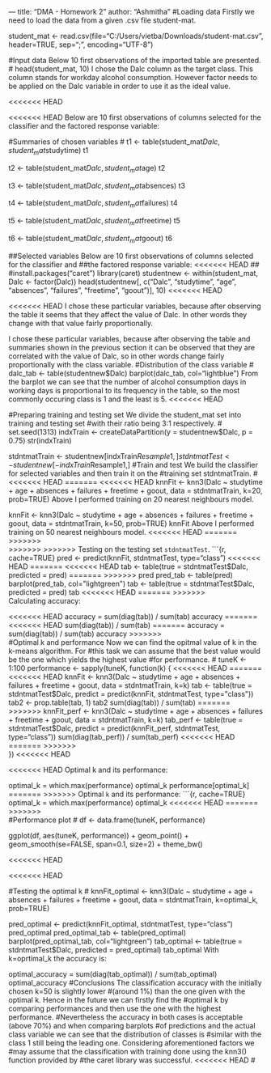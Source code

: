 --- title: "DMA - Homework 2" author: "Ashmitha"
#Loading data Firstly we need to load the data from a given .csv file student-mat.

student_mat <- read.csv(file="C:/Users/vietba/Downloads/student-mat.csv", header=TRUE, sep=";",
encoding="UTF-8")

#Input data Below 10 first observations of the imported table are presented.
#
head(student_mat, 10) I chose the Dalc column as the target class. This column stands for
workday alcohol consumption. However factor needs to be applied on the Dalc variable in order
to use it as the ideal value.

<<<<<<< HEAD

<<<<<<< HEAD Below are 10 first observations of columns selected for the classifier and the
factored response variable:

#Summaries of chosen variables
#
t1 <- table(student_mat$Dalc, student_mat$studytime) t1

t2 <- table(student_mat$Dalc, student_mat$age) t2

t3 <- table(student_mat$Dalc, student_mat$absences) t3

t4 <- table(student_mat$Dalc, student_mat$failures) t4

t5 <- table(student_mat$Dalc, student_mat$freetime) t5

t6 <- table(student_mat$Dalc, student_mat$goout) t6

##Selected variables Below are 10 first observations of columns selected for the classifier and
##the factored response variable: <<<<<<< HEAD
##
#install.packages("caret")
library(caret) studentnew <- within(student_mat, Dalc <- factor(Dalc)) head(studentnew[,
c("Dalc", "studytime", "age", "absences", "failures", "freetime", "goout")], 10) <<<<<<< HEAD

<<<<<<< HEAD I chose these particular variables, because after observing the table it seems
that they affect the value of Dalc. In other words they change with that value fairly
proportionally.

I chose these particular variables, because after
observing the table and summaries shown in the previous section it can be observed that they
are correlated with the value of Dalc, so in other words change fairly proportionally with the
class variable.
#Distribution of the class variable
#
dalc_tab <- table(studentnew$Dalc) barplot(dalc_tab, col="lightblue") From the barplot we can
see that the number of alcohol consumption days in working days is proportional to its
frequency in the table, so the most commonly occuring class is 1 and the least is 5. <<<<<<<
HEAD

 
#Preparing training and testing set We divide the student_mat set into training and testing set
#with their ratio being 3:1 respectively.
#
set.seed(1313) indxTrain <- createDataPartition(y = studentnew$Dalc, p = 0.75) str(indxTrain)

stdntmatTrain <- studentnew[indxTrain$Resample1,] stdntmatTest <-
studentnew[-indxTrain$Resample1,]
#Train and test We build the classifier for selected variables and then train it on the
#training set stdntmatTrain.
#
<<<<<<< HEAD ======= <<<<<<< HEAD knnFit <- knn3(Dalc ~ studytime + age + absences + failures +
freetime + goout, data = stdntmatTrain, k=20, prob=TRUE) Above I performed training on 20
nearest neighbours model.

 knnFit <- knn3(Dalc ~ studytime + age + absences +
failures + freetime + goout, data = stdntmatTrain, k=50, prob=TRUE) knnFit Above I performed
training on 50 nearest neighbours model. <<<<<<< HEAD =======
>>>>>>>  
>>>>>>> 
>>>>>>> 
Testing on the testing set `stdntmatTest`. ```{r, cache=TRUE} pred <- predict(knnFit,
stdntmatTest, type="class") <<<<<<< HEAD ======= <<<<<<< HEAD tab <- table(true =
stdntmatTest$Dalc, predicted = pred) =======
>>>>>>> 
pred pred_tab <- table(pred) barplot(pred_tab, col="lightgreen") tab <- table(true =
stdntmatTest$Dalc, predicted = pred) tab <<<<<<< HEAD =======
>>>>>>>  
Calculating accuracy:

<<<<<<< HEAD accuracy = sum(diag(tab)) / sum(tab) accuracy ======= <<<<<<< HEAD sum(diag(tab))
/ sum(tab) ======= accuracy = sum(diag(tab)) / sum(tab) accuracy
>>>>>>>  
#Optimal k and performance Now we can find the opitmal value of k in the k-means algorithm. For
#this task we can assume that the best value would be the one which yields the highest value
#for performance.
#
tuneK <- 1:100 performance <- sapply(tuneK, function(k) { <<<<<<< HEAD ======= <<<<<<< HEAD
knnFit <- knn3(Dalc ~ studytime + age + absences + failures + freetime + goout, data =
stdntmatTrain, k=k) tab <- table(true = stdntmatTest$Dalc, predict = predict(knnFit,
stdntmatTest, type="class")) tab2 <- prop.table(tab, 1) tab2 sum(diag(tab)) / sum(tab) =======
>>>>>>> 
  knnFit_perf <- knn3(Dalc ~ studytime + age + absences + failures + freetime + goout, data =
  stdntmatTrain, k=k) tab_perf <- table(true = stdntmatTest$Dalc, predict =
  predict(knnFit_perf, stdntmatTest, type="class")) sum(diag(tab_perf)) / sum(tab_perf) <<<<<<<
  HEAD =======
>>>>>>>  
}) 
<<<<<<< HEAD

<<<<<<< HEAD Optimal k and its performance:

optimal_k = which.max(performance) optimal_k performance[optimal_k] =======
>>>>>>> 
Optimal `k` and its performance: ```{r, cache=TRUE} optimal_k = which.max(performance)
optimal_k <<<<<<< HEAD =======
>>>>>>>  
#Performance plot
#
df <- data.frame(tuneK, performance)

ggplot(df, aes(tuneK, performance)) + geom_point() + geom_smooth(se=FALSE, span=0.1, size=2) +
theme_bw()

<<<<<<< HEAD

<<<<<<< HEAD


#Testing the optimal k
#
knnFit_optimal <- knn3(Dalc ~ studytime + age + absences + failures + freetime + goout, data =
stdntmatTrain, k=optimal_k, prob=TRUE)

pred_optimal <- predict(knnFit_optimal, stdntmatTest, type="class") pred_optimal
pred_optimal_tab <- table(pred_optimal) barplot(pred_optimal_tab, col="lightgreen") tab_optimal
<- table(true = stdntmatTest$Dalc, predicted = pred_optimal) tab_optimal With k=oprtimal_k the
accuracy is:

optimal_accuracy = sum(diag(tab_optimal)) / sum(tab_optimal) optimal_accuracy
#Conclusions The classification accuracy with the initially chosen k=50 is slightly lower
#(around 1%) than the one given with the optimal k. Hence in the future we can firstly find the
#optimal k by comparing performances and then use the one with the highest performance.
#Nevertheless the accuracy in both cases is acceptable (above 70%) and when comparing barplots
#of predictions and the actual class variable we can see that the distribution of classes is
#similar with the class 1 still being the leading one. Considering aforementioned factors we
#may assume that the classification with training done using the knn3() function provided by
#the caret library was successful. <<<<<<< HEAD
#
 
